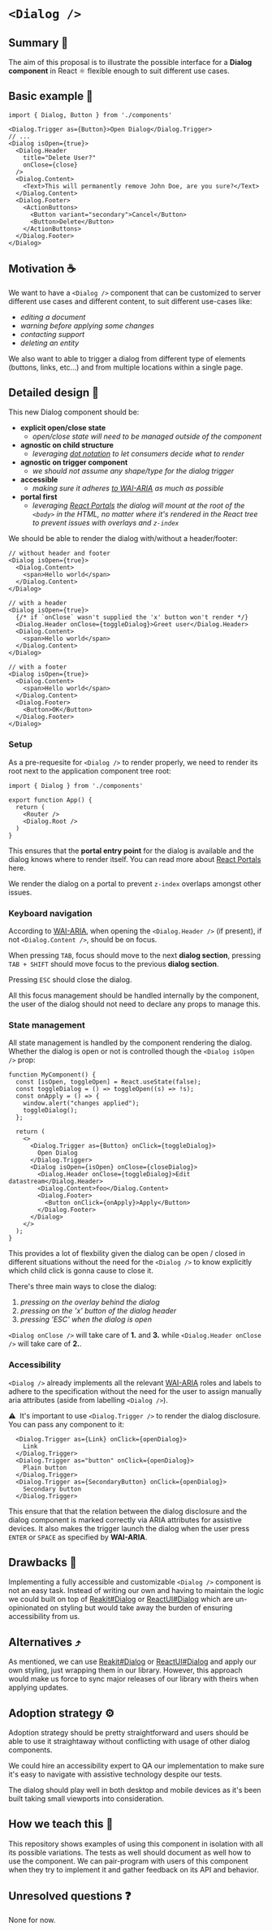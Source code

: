 
# `<Dialog />`

## Summary 💭

The aim of this proposal is to illustrate the possible interface for a **Dialog component** in React ⚛ flexible enough to suit different use cases.

## Basic example 📓

<BasicExample />

```tsx
import { Dialog, Button } from './components'

<Dialog.Trigger as={Button}>Open Dialog</Dialog.Trigger>
// ...
<Dialog isOpen={true}>
  <Dialog.Header
    title="Delete User?"
    onClose={close}
  />
  <Dialog.Content>
    <Text>This will permanently remove John Doe, are you sure?</Text>
  </Dialog.Content>
  <Dialog.Footer>
    <ActionButtons>
      <Button variant="secondary">Cancel</Button>
      <Button>Delete</Button>
    </ActionButtons>
  </Dialog.Footer>
</Dialog>
```

## Motivation ☕️

We want to have a `<Dialog />` component that can be customized to server different use cases and different content, to suit different use-cases like:

- _editing a document_
- _warning before applying some changes_
- _contacting support_
- _deleting an entity_

<ComplexExample />

We also want to able to trigger a dialog from different type of elements (buttons, links, etc...) and from multiple locations within a single page.

## Detailed design 📐

This new Dialog component should be:

- **explicit open/close state**
  - _open/close state will need to be managed outside of the component_
- **agnostic on child structure**
  - _leveraging [dot notation](https://reactjs.org/docs/jsx-in-depth.html#using-dot-notation-for-jsx-type) to let consumers decide what to render_
- **agnostic on trigger component**
  - _we should not assume any shape/type for the dialog trigger_
- **accessible**
  - _making sure it adheres [to WAI-ARIA](https://www.w3.org/TR/wai-aria-practices/#dialog_modal) as much as possible_
- **portal first**
  - _leveraging [React Portals](https://reactjs.org/docs/portals.html) the dialog will mount at the root of the `<body>` in the HTML, no matter where it's rendered in the React tree to prevent issues with overlays and `z-index`_

We should be able to render the dialog with/without a header/footer:

```tsx
// without header and footer
<Dialog isOpen={true}>
  <Dialog.Content>
    <span>Hello world</span>
  </Dialog.Content>
</Dialog>
```

```tsx
// with a header
<Dialog isOpen={true}>
  {/* if `onClose` wasn't supplied the 'x' button won't render */}
  <Dialog.Header onClose={toggleDialog}>Greet user</Dialog.Header>
  <Dialog.Content>
    <span>Hello world</span>
  </Dialog.Content>
</Dialog>
```

```tsx
// with a footer
<Dialog isOpen={true}>
  <Dialog.Content>
    <span>Hello world</span>
  </Dialog.Content>
  <Dialog.Footer>
    <Button>OK</Button>
  </Dialog.Footer>
</Dialog>
```

### Setup

As a pre-requesite for `<Dialog />` to render properly, we need to render its root next to the application component tree root:

```tsx
import { Dialog } from './components'

export function App() {
  return (
    <Router />
    <Dialog.Root />
  )
}
```

This ensures that the **portal entry point** for the dialog is available and the dialog knows where to render itself. You can read more about [React Portals](https://reactjs.org/docs/portals.html) here.

We render the dialog on a portal to prevent `z-index` overlaps amongst other issues.

### Keyboard navigation

According to [WAI-ARIA](https://www.w3.org/TR/wai-aria-practices/#dialog_modal), when opening the `<Dialog.Header />` (if present), if not `<Dialog.Content />`, should be on focus.

When pressing `TAB`, focus should move to the next **dialog section**, pressing `TAB + SHIFT` should move focus to the previous **dialog section**.

Pressing `ESC` should close the dialog.

All this focus management should be handled internally by the component, the user of the dialog should not need to declare any props to manage this.

### State management

All state management is handled by the component rendering the dialog. Whether the dialog is open or not is controlled though the `<Dialog isOpen />` prop:

```tsx
function MyComponent() {
  const [isOpen, toggleOpen] = React.useState(false);
  const toggleDialog = () => toggleOpen((s) => !s);
  const onApply = () => {
    window.alert("changes applied");
    toggleDialog();
  };

  return (
    <>
      <Dialog.Trigger as={Button} onClick={toggleDialog}>
        Open Dialog
      </Dialog.Trigger>
      <Dialog isOpen={isOpen} onClose={closeDialog}>
        <Dialog.Header onClose={toggleDialog}>Edit datastream</Dialog.Header>
        <Dialog.Content>foo</Dialog.Content>
        <Dialog.Footer>
          <Button onClick={onApply}>Apply</Button>
        </Dialog.Footer>
      </Dialog>
    </>
  );
}
```

This provides a lot of flexbility given the dialog can be open / closed in different situations without the need for the `<Dialog />` to know explicitly which child click is gonna cause to close it.

There's three main ways to close the dialog:

1. _pressing on the overlay behind the dialog_
2. _pressing on the 'x' button of the dialog header_
3. _pressing 'ESC' when the dialog is open_

`<Dialog onClose />` will take care of **1.** and **3.** while `<Dialog.Header onClose />` will take care of **2.**.

### Accessibility

`<Dialog />` already implements all the relevant [WAI-ARIA](https://www.w3.org/TR/wai-aria-practices/#dialog_modal) roles and labels to adhere to the specification without the need for the user to assign manually aria attributes (aside from labelling `<Dialog />`).

⚠️ &nbsp;It's important to use `<Dialog.Trigger />` to render the dialog disclosure. You can pass any component to it:

```tsx
  <Dialog.Trigger as={Link} onClick={openDialog}>
    Link
  </Dialog.Trigger>
  <Dialog.Trigger as="button" onClick={openDialog}>
    Plain button
  </Dialog.Trigger>
  <Dialog.Trigger as={SecondaryButton} onClick={openDialog}>
    Secondary button
  </Dialog.Trigger>
```

This ensure that that the relation between the dialog disclosure and the dialog component is marked correctly via ARIA attributes for assistive devices.
It also makes the trigger launch the dialog when the user press `ENTER` or `SPACE` as specified by **WAI-ARIA**.

## Drawbacks 👻

Implementing a fully accessible and customizable `<Dialog />` component is not an easy task. Instead of writing our own and having to maintain the logic we could built on top of [Reakit#Dialog](https://reakit.io/docs/dialog/) or [ReactUI#Dialog](https://reach.tech/dialog/) which are un-opinionated on styling but would take away the burden of ensuring accessibility from us.

## Alternatives ⤴

As mentioned, we can use [Reakit#Dialog](https://reakit.io/docs/dialog/) or [ReactUI#Dialog](https://reach.tech/dialog/) and apply our own styling, just wrapping them in our library. However, this approach would make us force to sync major releases of our library with theirs when applying updates.

## Adoption strategy ⚙️

Adoption strategy should be pretty straightforward and users should be able to use it straightaway without conflicting with usage of other dialog components.

We could hire an accessibility expert to QA our implementation to make sure it's easy to navigate with assistive technology despite our tests.

The dialog should play well in both desktop and mobile devices as it's been built taking small viewports into consideration.

## How we teach this 🧵

This repository shows examples of using this component in isolation with all its possible variations. The tests as well should document as well how to use the component. We can pair-program with users of this component when they try to implement it and gather feedback on its API and behavior.

## Unresolved questions ❓

None for now.
